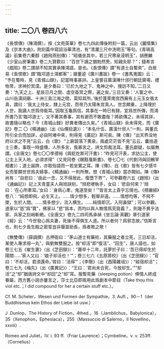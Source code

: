```yaml
---
---
---
```

title: 二〇八 卷四八六
---




《長恨傳》（陳鴻撰）。按《文苑英華》卷七九四此傳後附刻一篇，云出《麗情集》及《京本大曲》，附刻篇中寫詔浴華清池，有“清瀾三尺中洗明玉”等句。《青瑣高議》前集卷六秦醇《趙飛燕别傳》：“昭儀坐其中，若三尺寒泉浸明玉”，胡應麟《少室山房筆叢》卷二九贊歎曰：“百世下讀之猶勃然爂，矧親灸耶？”；錢希言《戲瑕》卷二謂胡不知其實承陳鴻語，是也。《長恨傳》謂“有道士自蜀來”，白居易《長恨歌》謂“臨邛道士鴻都客”；據董逌《廣川畫跋》卷一《書馬嵬圖》云： “予在蜀時，見《青城山録》，記當時事甚詳。上皇嘗召廣漢陳什邠行朝廷齋場，禮牲幣，求神於冥漠。是夕奏曰：‘已於九地之下、鬼神之中，搜訪不知。’二日又奏：‘九天之上、星辰日月之間、虚空杳冥之際，遍之矣。’三日又奏：‘人寰之中、山川岳瀆祠廟、十洲三島江海之間，莫知其所。’後於蓬萊南宫西廡有上元玉女張太真，謂曰：‘我太上侍女，隸上元宫，而帝乃太陽朱宫真人。世念頗重，上降理於人世，我謫人世爲侍衛耳。’因取玉龜爲信。其事在一時已有録，宜爲世所傳，而鴻所書乃言‘臨邛道士’，又不著其奏事，其有避而不敢盡哉？將欲傳之，未得其詳，故書隨以略也？今《青城山録》好異者傳出久矣。”《青城山録》余未得見，而《廣記》卷二 〇《楊通幽》（出《仙傳拾遺》）：“本名什伍，廣漢什邠人”一則，與董氏所引全合而加詳，必自阿堵中來，則得見《廣記》斯可矣。陳《傳》“出天界没地府以求之不見”云云，白《歌》 “上窮碧落下黄泉，兩處茫茫皆不見”云云，囊括道士三奏，事既一時盛傳，人所多言，我寡言之，詩文剪裁法耳。董氏獻疑，似屬無謂。《全唐文》卷七〇〇李德裕《與紇扢斯可汗書》：“昨見可汗表，求訪公主，使公主上天入地，必須求得”（又見同卷《賜黠戛斯書》、卷七〇七《代劉沔與回鶻宰相書》）；道士誕誇，亦取俗語而一若坐實之耳。陳《傳》、白《歌》皆有七夕感牛女而誓願世世爲夫婦事，《楊通幽》一則所無，想《青城山録》當亦闕如。陳《傳》尚有：“自悲曰：‘由此一念，又不得居此，復墮下界’”，可參觀卷六五《趙旭》（出《通幽記》）記上天青童夫人與旭訣别，“旭悲哽執手，女曰：‘悲自何來？’旭曰：‘在心所牽耳。’女曰：‘身爲心牽，鬼道至矣！’”皆言太上貴乎忘情也。《楞嚴經》卷八：“純想即飛，必生天上。……情少想多，輕舉非遠。……情想均等，不飛不墜，生於人間。……情多想少，流入横生。……純情即沉，入阿鼻獄”；可以參觀。道家以“慈”爲“寶”，佛家以 “悲”爲本，而均以與人無情爲究竟義？，則幾不異乎法家、兵家之刻峭斬絶。《全唐文》卷九二四司馬承禎《坐忘論·真觀》章引道家《經》云：“今世發心爲夫妻，死後不得俱生人道。所以者何？爲邪念故。”信斯言也，則七夕長生殿之密誓豈非揠苗助長，爲者敗之歟！

《無雙傳》（薛調撰）古押衙曰：“茅山道士有藥術，其藥服之者立死，三日却活，某使人專求得一丸”，與劉無雙服之。按“却活”即“復活”、“回生”，唐人語也，如卷三七五《崔生妻》（出《芝田録》）：“蕭卒十二年，託夢於子曰：‘吾已得却生於陽間……’家人又曰：‘娘子却活也！’”；卷三七六《五原將校》（出《芝田録》）：“官曰：‘不却活，君須還命。’胥曰：‘活得’”；《李簡》（出《酉陽雜俎》）：“經宿却活”；卷三七九《梅先》（出《廣異記》）：“王曰：‘君尚未合死，今放却生。’”“却活”之“却”猶唐詩文中“却回”之“却”耳。服暫死藥（sleeping potion）俾情人終成眷屬，西方舊小説亦屢言之，莎士比亞即兩用此爲劇本中節目（Take thou this viol etc.；I did compound for her a certain stuff etc.）。

Cf. M. Scheler，Wesen und Formen der Sympathie，3. Aufl.，90－1（der Buddhismus kein Ethos der Liebe ist usw.）.

J .Dunlop，The History of Fiction，4thed.，16（Jamblichus，Babylonica），35（Xenophon，Ephesiaca），255（Massuccio di Salerno，Il Novellino，xxxiii）.

Romeo and Juliet，IV. i. 93 ff.（Friar Laurence）；Cymbeline，v. v. 253ff.（Cornelius）.